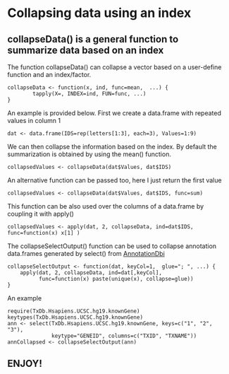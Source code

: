 # Collapsing data using an index

## collapseData() is a general function to summarize data based on an index

The function collapseData() can collapse a vector based on a user-define function
and an index/factor.

```
collapseData <- function(x, ind, func=mean,  ...) {
        tapply(X=, INDEX=ind, FUN=func, ...)
}
```

An example is provided below.
First we create a data.frame with repeated values in column 1

```
dat <- data.frame(IDS=rep(letters[1:3], each=3), Values=1:9)
```

We can then collapse the information based on the index.
By default the summarization is obtained by using the mean() function.

```
collapsedValues <- collapseData(dat$Values, dat$IDS)
```

An alternative function can be passed too, here I just return the first value

```
collapsedValues <- collapseData(dat$Values, dat$IDS, func=sum)
```

This function can be also used over the columns of a data.frame by
coupling it with apply()

```
collapsedValues <- apply(dat, 2, collapseData, ind=dat$IDS, func=function(x) x[1] )
```

The collapseSelectOutput() function can be used to collapse annotation
data.frames generated by select() from
[AnnotationDbi](http://www.bioconductor.org/packages/release/bioc/html/AnnotationDbi.html)

```
collapseSelectOutput <- function(dat, keyCol=1,  glue="; ", ...) {
    apply(dat, 2, collapseData, ind=dat[,keyCol],
          func=function(x) paste(unique(x), collapse=glue))
}
```

An example 
```
require(TxDb.Hsapiens.UCSC.hg19.knownGene)
keytypes(TxDb.Hsapiens.UCSC.hg19.knownGene)
ann <- select(TxDb.Hsapiens.UCSC.hg19.knownGene, keys=c("1", "2", "3"),
              keytype="GENEID", columns=c("TXID", "TXNAME"))
annCollapsed <- collapseSelectOutput(ann)
```

## ENJOY!

